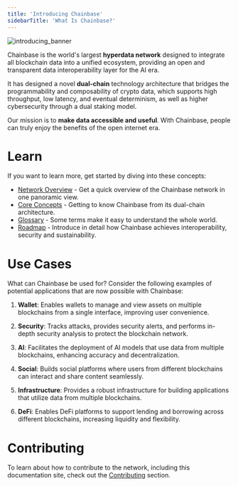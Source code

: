 ```yaml
---
title: 'Introducing Chainbase'
sidebarTitle: 'What Is Chainbase?'
---
```


![introducing_banner](../images/introducing_banner.jpeg)

Chainbase is the world's largest **hyperdata network** designed to integrate all blockchain data into a unified ecosystem, providing an open and transparent data interoperability layer for the AI era. 

It has designed a novel **dual-chain** technology architecture that bridges the programmability and composability of crypto data, which supports high throughput, low latency, and eventual determinism, as well as higher cybersecurity through a dual staking model.

Our mission is to **make data accessible and useful**. With Chainbase, people can truly enjoy the benefits of the open internet era.

# Learn

If you want to learn more, get started by diving into these concepts:

- [Network Overview](/introduction/networks/overview) - Get a quick overview of the Chainbase network in one panoramic view.
- [Core Concepts](/core-concepts/dual-chain) - Getting to know Chainbase from its dual-chain architecture.
- [Glossary](/core-concepts/glossary) - Some terms make it easy to understand the whole world.
- [Roadmap](/contributing/roadmap) - Introduce in detail how Chainbase achieves interoperability, security and sustainability.

# Use Cases

What can Chainbase be used for? Consider the following examples of potential applications that are now possible with Chainbase:

1. **Wallet**: Enables wallets to manage and view assets on multiple blockchains from a single interface, improving user convenience.

2. **Security**: Tracks attacks, provides security alerts, and performs in-depth security analysis to protect the blockchain network.

3. **AI**: Facilitates the deployment of AI models that use data from multiple blockchains, enhancing accuracy and decentralization.

4. **Social**: Builds social platforms where users from different blockchains can interact and share content seamlessly.

5. **Infrastructure**: Provides a robust infrastructure for building applications that utilize data from multiple blockchains.

6. **DeFi**: Enables DeFi platforms to support lending and borrowing across different blockchains, increasing liquidity and flexibility.

# Contributing

To learn about how to contribute to the network, including this documentation site, check out the [Contributing](/contributing/overview) section.